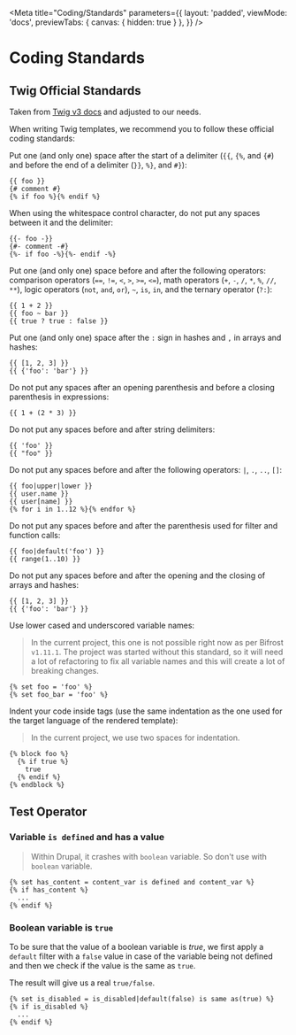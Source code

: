 
<Meta
    title="Coding/Standards"
    parameters={{
        layout: 'padded',
        viewMode: 'docs',
        previewTabs: { canvas: { hidden: true } },
    }}
/>

# Coding Standards

## Twig Official Standards

Taken from [Twig v3 docs](https://twig.symfony.com/doc/3.x/coding_standards.html) and adjusted to our needs.

When writing Twig templates, we recommend you to follow these official coding standards:

Put one (and only one) space after the start of a delimiter (`{{`, `{%`, and `{#`) and before the end of a delimiter (`}}`, `%}`, and `#}`):

```twig
{{ foo }}
{# comment #}
{% if foo %}{% endif %}
```

When using the whitespace control character, do not put any spaces between it and the delimiter:

```twig
{{- foo -}}
{#- comment -#}
{%- if foo -%}{%- endif -%}
```

Put one (and only one) space before and after the following operators: comparison operators (`==`, `!=`, `<`, `>`, `>=`, `<=`), math operators (`+`, `-`, `/`, `*`, `%`, `//`, `**`), logic operators (`not`, `and`, `or`), `~`, `is`, `in`, and the ternary operator (`?:`):

```twig
{{ 1 + 2 }}
{{ foo ~ bar }}
{{ true ? true : false }}
```

Put one (and only one) space after the `:` sign in hashes and `,` in arrays and hashes:

```twig
{{ [1, 2, 3] }}
{{ {'foo': 'bar'} }}
```

Do not put any spaces after an opening parenthesis and before a closing parenthesis in expressions:

```twig
{{ 1 + (2 * 3) }}
```

Do not put any spaces before and after string delimiters:

```twig
{{ 'foo' }}
{{ "foo" }}
```

Do not put any spaces before and after the following operators: `|`, `.`, `..`, `[]`:

```twig
{{ foo|upper|lower }}
{{ user.name }}
{{ user[name] }}
{% for i in 1..12 %}{% endfor %}
```

Do not put any spaces before and after the parenthesis used for filter and function calls:

```twig
{{ foo|default('foo') }}
{{ range(1..10) }}
```

Do not put any spaces before and after the opening and the closing of arrays and hashes:

```twig
{{ [1, 2, 3] }}
{{ {'foo': 'bar'} }}
```

Use lower cased and underscored variable names:

> In the current project, this one is not possible right now as per Bifrost `v1.11.1`.
> The project was started without this standard, so it will need a lot of refactoring
> to fix all variable names and this will create a lot of breaking changes.

```twig
{% set foo = 'foo' %}
{% set foo_bar = 'foo' %}
```

Indent your code inside tags (use the same indentation as the one used for the target language of the rendered template):

> In the current project, we use two spaces for indentation.

```twig
{% block foo %}
  {% if true %}
    true
  {% endif %}
{% endblock %}
```

## Test Operator

### Variable `is defined` and has a value

> Within Drupal, it crashes with `boolean` variable. So don't use with `boolean` variable.

```twig
{% set has_content = content_var is defined and content_var %}
{% if has_content %}
  ...
{% endif %}
```

### Boolean variable is `true`

To be sure that the value of a boolean variable is *true*, we first apply a `default` filter with a `false` value
in case of the variable being not defined and then we check if the value is the same as `true`.

The result will give us a real `true/false`.

```twig
{% set is_disabled = is_disabled|default(false) is same as(true) %}
{% if is_disabled %}
  ...
{% endif %}
```
